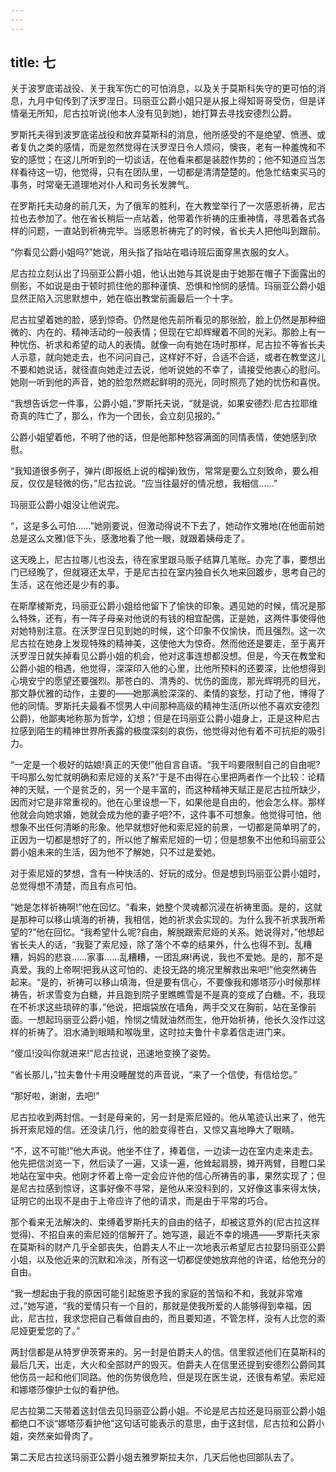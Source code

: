 ```yaml
---
---
---
```

title: 七
---




关于波罗底诺战役、关于我军伤亡的可怕消息，以及关于莫斯科失守的更可怕的消息，九月中旬传到了沃罗涅日。玛丽亚公爵小姐只是从报上得知哥哥受伤，但是详情毫无所知，尼古拉听说(他本人没有见到她)，她打算去寻找安德烈公爵。

罗斯托夫得到波罗底诺战役和放弃莫斯科的消息，他所感受的不是绝望、愤懑、或者复仇之类的感情，而是忽然觉得在沃罗涅日令人烦闷，懊丧，老有一种羞愧和不安的感觉；在这儿所听到的一切谈话，在他看来都是装腔作势的；他不知道应当怎样看待这一切，他觉得，只有在团队里，一切都是清清楚楚的。他急忙结束买马的事务，时常毫无道理地对仆人和司务长发脾气。

在罗斯托夫动身的前几天，为了俄军的胜利，在大教堂举行了一次感恩祈祷，尼古拉也去参加了。他在省长稍后一点站着，他带着作祈祷的庄重神情，寻思着各式各样的问题，一直站到祈祷完毕。当感恩祈祷完了的时候，省长夫人把他叫到跟前。

“你看见公爵小姐吗?”她说，用头指了指站在唱诗班后面穿黑衣服的女人。

尼古拉立刻认出了玛丽亚公爵小姐，他认出她与其说是由于她那在帽子下面露出的侧影，不如说是由于顿时抓住他的那种谨慎、恐惧和怜悯的感情。玛丽亚公爵小姐显然正陷入沉思默想中，她在临出教堂前画最后一个十字。

尼古拉望着她的脸，感到惊奇。仍然是他先前所看见的那张脸，脸上仍然是那种细微的、内在的、精神活动的一般表情；但现在它却辉耀着不同的光彩。那脸上有一种忧伤、祈求和希望的动人的表情。就像一向有她在场时那样，尼古拉不等省长夫人示意，就向她走去，也不问问自己，这样好不好，合适不合适，或者在教堂这儿不要和她说话，就径直向她走过去说，他听说她的不幸了，请接受他衷心的慰问。她刚一听到他的声音，她的脸忽然燃起鲜明的亮光，同时照亮了她的忧伤和喜悦。

“我想告诉您一件事，公爵小姐，”罗斯托夫说，“就是说，如果安德烈·尼古拉耶维奇真的阵亡了，那么，作为一个团长，会立刻见报的。”

公爵小姐望着他，不明了他的话，但是他那种愁容满面的同情表情，使她感到欣慰。

“我知道很多例子，弹片(即报纸上说的榴弹)致伤，常常是要么立刻致命，要么相反，仅仅是轻微的伤，”尼古拉说。“应当往最好的情况想，我相信……”

玛丽亚公爵小姐没让他说完。

“，这是多么可怕……”她刚要说，但激动得说不下去了，她动作文雅地(在他面前她总是这么文雅)低下头，感激地看了他一眼，就跟着姨母走了。

这天晚上，尼古拉哪儿也没去，待在家里跟马贩子结算几笔账。办完了事，要想出门已经晚了，但就寝还太早，于是尼古拉在室内独自长久地来回踱步，思考自己的生活，这在他还是少有的事。

在斯摩棱斯克，玛丽亚公爵小姐给他留下了愉快的印象。遇见她的时候，情况是那么特殊，还有，有一阵子母亲对他说的有钱的相宜配偶，正是她，这两件事使得他对她特别注意。在沃罗涅日见到她的时候，这个印象不仅愉快，而且强烈。这一次尼古拉在她身上发现特殊的精神美，这使他大为惊奇。然而他还是要走，至于离开沃罗涅日就失掉看见公爵小姐的机会，他对这事连想都没想。但是，今天在教堂和公爵小姐的相遇，他觉得，深深印入他的心里，比他所预料的还要深，比他想得到心境安宁的愿望还要强烈。那苍白的、清秀的、忧伤的面庞，那光辉明亮的目光，那文静优雅的动作，主要的——她那满脸深深的、柔情的哀愁，打动了他，博得了他的同情。罗斯托夫最看不惯男人中间那种高级的精神生活(所以他不喜欢安德烈公爵)，他鄙夷地称那为哲学，幻想；但是在玛丽亚公爵小姐身上，正是这种尼古拉感到陌生的精神世界所表露的极度深刻的哀伤，他觉得对他有着不可抗拒的吸引力。

“一定是一个极好的姑娘!真正的天使!”他自言自语。“我干吗要限制自己的自由呢?干吗那么匆忙就明确和索尼娅的关系?”于是不由得在心里把两者作一个比较：论精神的天赋，一个是贫乏的，另一个是丰富的，而这种精神天赋正是尼古拉所缺少，因而对它是非常重视的。他在心里设想一下，如果他是自由的，他会怎么样。那样他就会向她求婚，她就会成为他的妻子吧?不，这件事不可想象。他觉得可怕，他想象不出任何清晰的形象。他早就想好他和索尼娅的前景，一切都是简单明了的，正因为一切都是想好了的，所以他了解索尼娅的一切；但是想象不出他和玛丽亚公爵小姐未来的生活，因为他不了解她，只不过是爱她。

对于索尼娅的梦想，含有一种快活的、好玩的成分。但是想到玛丽亚公爵小姐时，总觉得想不清楚，而且有点可怕。

“她是怎样祈祷啊!”他在回忆。“看来，她整个灵魂都沉浸在祈祷里面。是的，这就是那种可以移山填海的祈祷，我相信，她的祈求会实现的。为什么我不祈求我所希望的?”他在回忆。“我希望什么呢?自由，解脱跟索尼娅的关系。她说得对，”他想起省长夫人的话，“我娶了索尼娅，除了落个不幸的结果外，什么也得不到。乱糟糟，妈妈的悲哀……家事……乱糟糟，一团乱麻!再说，我也不爱她。是的，那不是真爱。我的上帝啊!把我从这可怕的、走投无路的境况里解救出来吧!”他突然祷告起来。“是的，祈祷可以移山填海，但是要有信心，不要像我和娜塔莎小时候那样祷告，祈求雪变为白糖，并且跑到院子里瞧瞧雪是不是真的变成了白糖。不，我现在不祈求这些琐碎的事，”他说，把烟袋放在墙角，两手交叉在胸前，站在圣像前面。一想起玛丽亚公爵小姐，怜悯之情就油然而生，他开始祈祷，他长久没作过这样的祈祷了。泪水涌到眼睛和喉咙里，这时拉夫鲁什卡拿着信走进门来。

“傻瓜!没叫你就进来!”尼古拉说，迅速地变换了姿势。

“省长那儿，”拉夫鲁什卡用没睡醒觉的声音说，“来了一个信使，有信给您。”

“那好啦，谢谢，去吧!”

尼古拉收到两封信。一封是母亲的，另一封是索尼娅的。他从笔迹认出来了，他先拆开索尼娅的信。还没读几行，他的脸变得苍白，又惊又喜地睁大了眼睛。

“不，这不可能!”他大声说。他坐不住了，捧着信，一边读一边在室内走来走去。他先把信浏览一下，然后读了一遍，又读一遍，他耸起肩膀，摊开两臂，目瞪口呆地站在室中央。他刚才怀着上帝一定会应许他的信心所祷告的事，果然实现了；但是尼古拉感到惊讶，这事好像不寻常，是他从来没料到的，又好像这事来得太快，证明它的出现不是由于上帝应许了他的请求，而是由于平常的巧合。

那个看来无法解决的、束缚着罗斯托夫的自由的结子，却被这意外的(尼古拉这样觉得)、不招自来的索尼娅的信解开了。她写道，最近不幸的境遇——罗斯托夫家在莫斯科的财产几乎全部丧失，伯爵夫人不止一次地表示希望尼古拉娶玛丽亚公爵小姐，以及他近来的沉默和冷淡，所有这一切都促使她放弃他的许诺，给他充分的自由。

“我一想起由于我的原因可能引起施恩予我的家庭的苦恼和不和，我就非常难过，”她写道，“我的爱情只有一个目的，那就是使我所爱的人能够得到幸福，因此，尼古拉，我求您把自己看做自由的，而且要知道，不管怎样，没有人比您的索尼娅更爱您的了。”

两封信都是从特罗伊茨寄来的。另一封是伯爵夫人的信。信里叙述他们在莫斯科的最后几天，出走，大火和全部财产的毁灭。伯爵夫人在信里还提到安德烈公爵同其他伤员一起和他们同路。他的伤势很危险，但是现在医生说，还很有希望。索尼娅和娜塔莎像护士似的看护他。

尼古拉第二天带着这封信去见玛丽亚公爵小姐。不论是尼古拉还是玛丽亚公爵小姐都绝口不谈“娜塔莎看护他”这句话可能表示的意思，由于这封信，尼古拉和公爵小姐，突然亲如骨肉了。

第二天尼古拉送玛丽亚公爵小姐去雅罗斯拉夫尔，几天后他也回部队去了。
